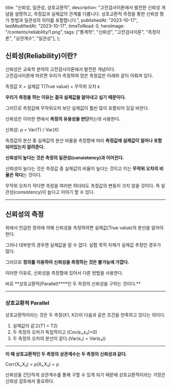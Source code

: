 
  title: "신뢰성, 일관성, 상호교환적",
  description:
    "고전검사이론에서 발전한 신뢰성 개념을 설명하고, 측정값과 실제값의 관계를 다룹니다. 상호교환적 측정을 통한 신뢰성 평가 방법과 일관성의 의미를 포함합니다.",
  publishedAt: "2023-10-17",
  lastModifiedAt: "2023-10-17",
  timeToRead: 0,
  heroImage: "/contents/reliability/1.png",
  tags: ["통계학", "신뢰성", "고전검사이론", "측정이론", "상관계수", "일관성"],
};

## 신뢰성(Reliability)이란?

신뢰성은 교육학 분야의 고전검사이론에서 발전한 개념이다.  
고전검사이론에 따르면 우리가 측정하여 얻은 측정값은 아래와 같이 이뤄져 있다.

측정값 X = 실제값 T(True value) + 무작위 오차 ε

**우리가 측정을 하는 이유는 결국 실제값을 알아내고 싶기 때문이다.**

그러므로 측정값에 무작위오차 보단 실제값이 훨씬 많이 포함되어 있길 바란다.

신뢰성은 이러한 면에서 **측정의 유용성을 판단**하는데 사용한다.

신뢰성: ρ = Var(T) / Var(X)

측정값의 분산 중 실제값의 분산 비율을 측정함에 따라 **측정값에 실제값이 얼마나 포함되어있는지 알려준다.**

**신뢰성이 높다는 것은 측정의 일관성(consistency)과 이어진다.**

신뢰성이 높다는 것은 측정값 중 실제값의 비율이 높다는 것이고 이는 **무작위 오차의 비율은 작다**는 것이다.

무작위 오차가 작다면 측정을 여러번 하더라도 측정값의 변동이 크지 않을 것이다. 즉 일관성(consistency)이 높다고 이야기 할 수 있다.

---

## **신뢰성의 측정**

위에서 언급한 정의에 의해 신뢰성을 측정하려면 실제값(True value)의 분산을 알아야 한다.

그러나 대부분의 경우엔 실제값을 알 수 없다. 실험 목적 자체가 실제값 추정인 경우가 많다.

그러므로 **정의를 이용하여 신뢰성을 측정하는 것은 불가능에 가깝다.**

이러한 이유로, 신뢰성을 측정함에 있어서 다른 방법을 사용한다.

바로 **상호교환적(Parallel)\*\***인 두 측정의 신뢰성을 구하는 것이다.\*\*

---

### **상호교환적 Parallel**

상호교환적이라는 것은 두 측정(X1, X2)이 다음과 같은 조건을 만족하고 있다는 의미다.

1.  실제값이 같고(T1 = T2)
2.  두 측정의 오차가 독립적이고 (Cov(ε₁,ε₂)=0)
3.  두 측정의 오차의 분산이 같다.(Var(ε₁) = Var(ε₂))

---

**이 때 상호교환적인 두 측정의 상관계수는 두 측정의 신뢰성과 같다.**

Corr(X₁,X₂) = ρ(X₁,X₂) = ρ

신뢰성을 간단하게 상관계수를 통해 구할 수 있게 되기 때문에 상호교환적이라는 가정은 신뢰성 검토에서 중요하다.
